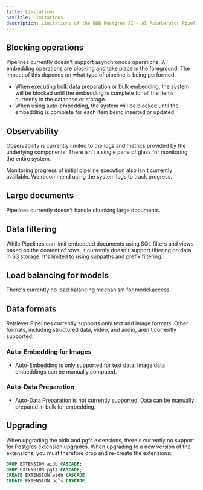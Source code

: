 ```yaml
---
title: Limitations
navTitle: Limitations
description: Limitations of the EDB Postgres AI - AI Accelerator Pipelines.
---
```


## Blocking operations


Pipelines currently doesn't support asynchronous operations. All embedding operations are blocking and take place in the foreground.
The impact of this depends on what type of pipeline is being performed.
  * When executing bulk data preparation or bulk embedding, the system will be blocked until the embedding is complete for all the items currently in the database or storage.
  * When using auto-embedding, the system will be blocked until the embedding is complete for each item being inserted or updated.

## Observability

Observability is currently limited to the logs and metrics provided by the underlying components. There isn't a single pane of glass for monitoring the entire system.

Monitoring progress of initial pipeline execution also isn't currently available. We recommend using the system logs to track progress.

## Large documents

Pipelines currently doesn't handle chunking large documents.

## Data filtering

While Pipelines can limit embedded documents using SQL filters and views based on the content of rows, it currently doesn't support filtering on data in S3 storage. It's limited to using subpaths and prefix filtering.

## Load balancing for models

There's currently no load balancing mechanism for model access.

## Data formats

Retriever Pipelines currently supports only text and image formats. Other formats, including structured data, video, and audio, aren't currently supported.

### Auto-Embedding for Images

* Auto-Embedding is only supported for text data. Image data embeddings can be manually computed.

### Auto-Data Preparation

* Auto-Data Preparation is not currently supported. Data can be manually prepared in bulk for embedding.

## Upgrading

When upgrading the aidb and pgfs extensions, there's currently no support for Postgres extension upgrades. When upgrading to a new version of the extensions, you must therefore drop and re-create the extensions:

```sql
DROP EXTENSION aidb CASCADE;
DROP EXTENSION pgfs CASCADE;
CREATE EXTENSION aidb CASCADE;
CREATE EXTENSION pgfs CASCADE;
```

